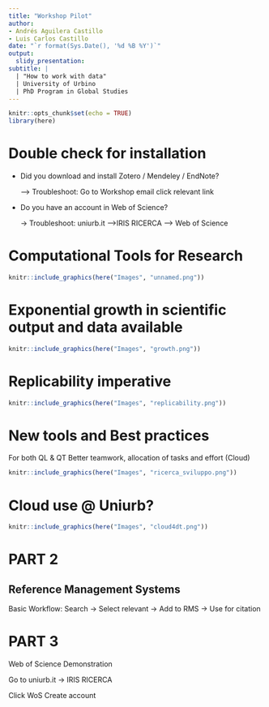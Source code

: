 ```yaml
---
title: "Workshop Pilot"
author:
- Andrés Aguilera Castillo
- Luis Carlos Castillo
date: "`r format(Sys.Date(), '%d %B %Y')`"
output:
  slidy_presentation:
subtitle: |
  | "How to work with data"
  | University of Urbino
  | PhD Program in Global Studies
---
```


```r
knitr::opts_chunk$set(echo = TRUE)
library(here)
```

# Double check for installation

-   Did you download and install Zotero / Mendeley / EndNote?

    --\> Troubleshoot: Go to Workshop email click relevant link

-   Do you have an account in Web of Science?

    -\> Troubleshoot: uniurb.it --\>IRIS RICERCA --\> Web of Science




# Computational Tools for Research

```r
knitr::include_graphics(here("Images", "unnamed.png"))
```

# Exponential growth in scientific output and data available

```r
knitr::include_graphics(here("Images", "growth.png"))
```


# Replicability imperative
```r
knitr::include_graphics(here("Images", "replicability.png"))

```


# New tools and Best practices 
For both QL & QT 
Better teamwork, allocation of tasks and effort (Cloud)
```r
knitr::include_graphics(here("Images", "ricerca_sviluppo.png"))

```

# Cloud use @ Uniurb?
```r
knitr::include_graphics(here("Images", "cloud4dt.png"))

```

# PART 2
## Reference Management Systems

Basic Workflow: Search -> Select relevant -> Add to RMS -> Use for citation



# PART 3
Web of Science Demonstration

Go to uniurb.it -\> IRIS RICERCA

Click WoS Create account

